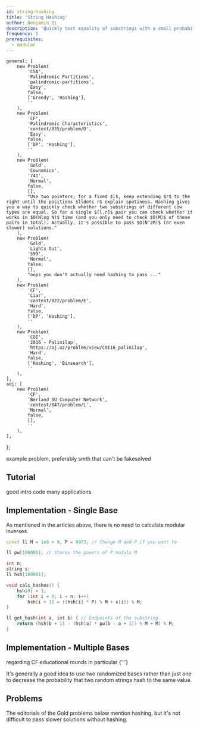 ```yaml
---
id: string-hashing
title: 'String Hashing'
author: Benjamin Qi
description: 'Quickly test equality of substrings with a small probability of failure.'
frequency: 1
prerequisites:
  - modular
---
```




	general: [
		new Problem(
			'CSA',
			'Palindromic Partitions',
			'palindromic-partitions',
			'Easy',
			false,
			['Greedy', 'Hashing'],
			''
		),
		new Problem(
			'CF',
			'Palindromic Characteristics',
			'contest/835/problem/D',
			'Easy',
			false,
			['DP', 'Hashing'],
			''
		),
		new Problem(
			'Gold',
			'Cownomics',
			'741',
			'Normal',
			false,
			[],
			"Use two pointers; for a fixed $l$, keep extending $r$ to the right until the positions $lldots r$ explain spotiness. Hashing gives you a way to quickly check whether two substrings of different cow types are equal. So for a single $[l,r]$ pair you can check whether it works in $O(Nlog N)$ time (and you only need to check $O(M)$ of these pairs in total). Actually, it's possible to pass $O(N^2M)$ (or even slower) solutions."
		),
		new Problem(
			'Gold',
			'Lights Out',
			'599',
			'Normal',
			false,
			[],
			"oops you don't actually need hashing to pass ..."
		),
		new Problem(
			'CF',
			'Liar',
			'contest/822/problem/E',
			'Hard',
			false,
			['DP', 'Hashing'],
			''
		),
		new Problem(
			'COI',
			'2016 - Palinilap',
			'https://oj.uz/problem/view/COI16_palinilap',
			'Hard',
			false,
			['Hashing', 'Binsearch'],
			''
		),
	],
	adj: [
		new Problem(
			'CF',
			'Berland SU Computer Network',
			'contest/847/problem/L',
			'Normal',
			false,
			[],
			''
		),
	],
};

<!-- new Problem(
	'Plat',
	'Bull in a China Shop',
	'649',
	'Insane',
	false,
	['Hashing'],
	''
), -->

<IncompleteSection>

example problem, preferably smth that can't be fakesolved

</IncompleteSection>

## Tutorial

<Resources>
  <Resource source="CPH" title="26.3 - String Hashing" starred>good intro</Resource>
  <Resource source="cp-algo" title="String Hashing" url="string/string-hashing.html" starred>code</Resource>
  <Resource source="PAPS" title="14.3 - Hashing" starred>many applications</Resource>

</Resources>

## Implementation - Single Base

As mentioned in the articles above, there is no need to calculate modular inverses.

<LanguageSection>

<CPPSection>

```cpp
const ll M = 1e9 + 9, P = 9973; // Change M and P if you want to

ll pw[100001]; // Stores the powers of P modulo M

int n;
string s;
ll hsh[100001];

void calc_hashes() {
    hsh[0] = 1;
    for (int i = 0; i < n; i++)
        hsh[i + 1] = ((hsh[i] * P) % M + s[i]) % M;
}

ll get_hash(int a, int b) { // Endpoints of the substring
    return (hsh[b + 1] - (hsh[a] * pw[b - a + 1]) % M + M) % M;
}
```

</CPPSection>

</LanguageSection>

## Implementation - Multiple Bases

<Resources>
	<Resource source="CF" title="dacin21 - Anti-Hash Tests" url="60442" starred>
		regarding CF educational rounds in particular
	</Resource>
	<Resource
		source="Benq"
		url="https://github.com/bqi343/USACO/blob/master/Implementations/content/strings%20(14)/Light/HashRange%20(14.2).h"
		title="HashRange"
	>
		{' '}
	</Resource>
</Resources>

It's generally a good idea to use two randomized bases rather than just one to decrease the probability that two random strings hash to the same value.

<IncompleteSection />

<!-- ## Adjacency Lists

(elaborate)

<Problems problems={problems.adj} />
 -->

## Problems

<Warning>

The editorials of the Gold problems below mention hashing, but it's not difficult to pass slower solutions without hashing.

</Warning>

<Problems problems={problems.general} />

<!-- <Warning>

Constraints for "Bull in a China Shop" are incorrect, should say $R,C\le 500$. Also, time + memory limits are unnecessarily tight ...

</Warning> -->
